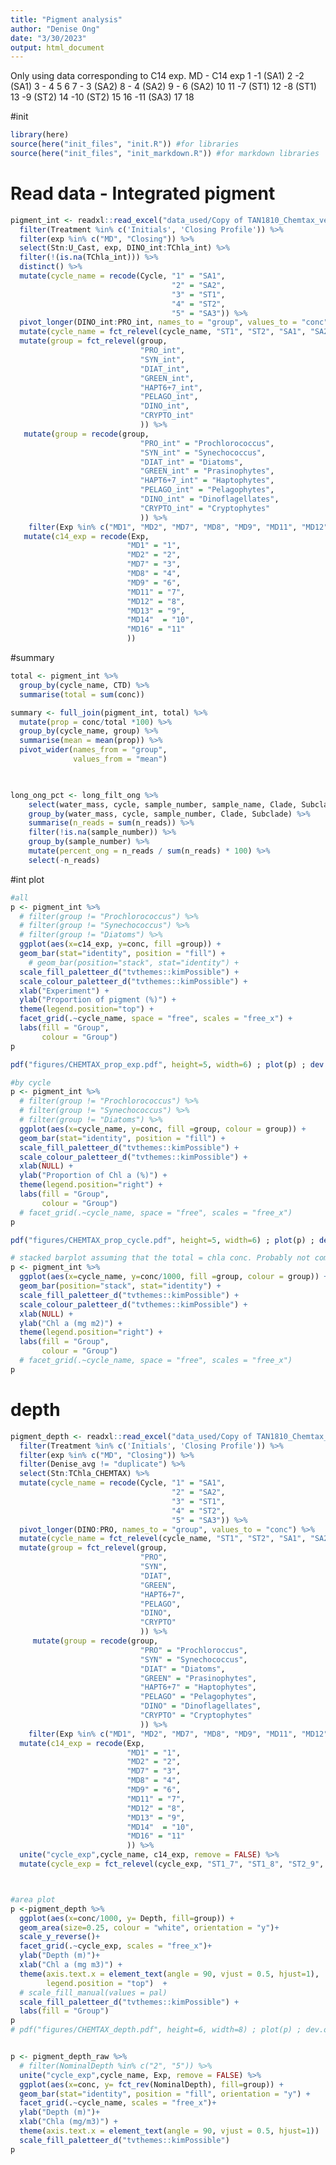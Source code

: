 ```yaml
---
title: "Pigment analysis"
author: "Denise Ong"
date: "3/30/2023"
output: html_document
---
```

Only using data corresponding to C14 exp.
MD - C14 exp
1 -1 (SA1)
2 -2 (SA1)
3 - 
4
5
6
7 - 3 (SA2)
8 - 4 (SA2)
9 - 6 (SA2)
10
11 -7 (ST1)
12 -8 (ST1)
13 -9 (ST2)
14 -10 (ST2)
15
16 -11 (SA3)
17
18

#init
```r
library(here)
source(here("init_files", "init.R")) #for libraries
source(here("init_files", "init_markdown.R")) #for markdown libraries
```

# Read data - Integrated pigment
```r

pigment_int <- readxl::read_excel("data_used/Copy of TAN1810_Chemtax_veryrough.xlsx", sheet = "CHEMTAX_int") %>%
  filter(Treatment %in% c('Initials', 'Closing Profile')) %>%
  filter(exp %in% c("MD", "Closing")) %>%
  select(Stn:U_Cast, exp, DINO_int:TChla_int) %>%
  filter(!(is.na(TChla_int))) %>%
  distinct() %>%
  mutate(cycle_name = recode(Cycle, "1" = "SA1",
                                    "2" = "SA2",
                                    "3" = "ST1",
                                    "4" = "ST2",
                                    "5" = "SA3")) %>%
  pivot_longer(DINO_int:PRO_int, names_to = "group", values_to = "conc") %>%
  mutate(cycle_name = fct_relevel(cycle_name, "ST1", "ST2", "SA1", "SA2", "SA3")) %>%
  mutate(group = fct_relevel(group, 
                             "PRO_int",
                             "SYN_int",
                             "DIAT_int",
                             "GREEN_int", 
                             "HAPT6+7_int",
                             "PELAGO_int",
                             "DINO_int",
                             "CRYPTO_int"
                             )) %>%
   mutate(group = recode(group, 
                             "PRO_int" = "Prochlorococcus",
                             "SYN_int" = "Synechococcus",
                             "DIAT_int" = "Diatoms",
                             "GREEN_int" = "Prasinophytes", 
                             "HAPT6+7_int" = "Haptophytes",
                             "PELAGO_int" = "Pelagophytes",
                             "DINO_int" = "Dinoflagellates",
                             "CRYPTO_int" = "Cryptophytes"
                             )) %>%
    filter(Exp %in% c("MD1", "MD2", "MD7", "MD8", "MD9", "MD11", "MD12", "MD13", "MD14", "MD16")) %>%
   mutate(c14_exp = recode(Exp, 
                          "MD1" = "1", 
                          "MD2" = "2", 
                          "MD7" = "3", 
                          "MD8" = "4", 
                          "MD9" = "6", 
                          "MD11" = "7", 
                          "MD12" = "8", 
                          "MD13" = "9", 
                          "MD14"  = "10", 
                          "MD16" = "11"
                          ))
```

#summary
```r
total <- pigment_int %>%
  group_by(cycle_name, CTD) %>%
  summarise(total = sum(conc))

summary <- full_join(pigment_int, total) %>%
  mutate(prop = conc/total *100) %>%
  group_by(cycle_name, group) %>%
  summarise(mean = mean(prop)) %>%
  pivot_wider(names_from = "group",
              values_from = "mean")
  


long_ong_pct <- long_filt_ong %>%
    select(water_mass, cycle, sample_number, sample_name, Clade, Subclade, n_reads) %>%
    group_by(water_mass, cycle, sample_number, Clade, Subclade) %>%
    summarise(n_reads = sum(n_reads)) %>%
    filter(!is.na(sample_number)) %>%
    group_by(sample_number) %>% 
    mutate(percent_ong = n_reads / sum(n_reads) * 100) %>%
    select(-n_reads)
```

#int plot
```r
#all
p <- pigment_int %>%
  # filter(group != "Prochlorococcus") %>%
  # filter(group != "Synechococcus") %>%
  # filter(group != "Diatoms") %>%
  ggplot(aes(x=c14_exp, y=conc, fill =group)) +
  geom_bar(stat="identity", position = "fill") +
    # geom_bar(position="stack", stat="identity") +
  scale_fill_paletteer_d("tvthemes::kimPossible") +
  scale_colour_paletteer_d("tvthemes::kimPossible") +
  xlab("Experiment") +
  ylab("Proportion of pigment (%)") +
  theme(legend.position="top") +
  facet_grid(.~cycle_name, space = "free", scales = "free_x") +
  labs(fill = "Group",
       colour = "Group")
p

pdf("figures/CHEMTAX_prop_exp.pdf", height=5, width=6) ; plot(p) ; dev.off()

#by cycle
p <- pigment_int %>%
  # filter(group != "Prochlorococcus") %>%
  # filter(group != "Synechococcus") %>%
  # filter(group != "Diatoms") %>%
  ggplot(aes(x=cycle_name, y=conc, fill =group, colour = group)) +
  geom_bar(stat="identity", position = "fill") +
  scale_fill_paletteer_d("tvthemes::kimPossible") +
  scale_colour_paletteer_d("tvthemes::kimPossible") +
  xlab(NULL) +
  ylab("Proportion of Chl a (%)") +
  theme(legend.position="right") +
  labs(fill = "Group",
       colour = "Group")
  # facet_grid(.~cycle_name, space = "free", scales = "free_x")
p

pdf("figures/CHEMTAX_prop_cycle.pdf", height=5, width=6) ; plot(p) ; dev.off()

# stacked barplot assuming that the total = chla conc. Probably not comparable to the other figs in the paper because this is from 2am CTD but the paper chla conc is from noon.
p <- pigment_int %>%
  ggplot(aes(x=cycle_name, y=conc/1000, fill =group, colour = group)) +
  geom_bar(position="stack", stat="identity") +
  scale_fill_paletteer_d("tvthemes::kimPossible") +
  scale_colour_paletteer_d("tvthemes::kimPossible") +
  xlab(NULL) +
  ylab("Chl a (mg m2)") +
  theme(legend.position="right") +
  labs(fill = "Group",
       colour = "Group")
  # facet_grid(.~cycle_name, space = "free", scales = "free_x")
p


```

# depth
```r
pigment_depth <- readxl::read_excel("data_used/Copy of TAN1810_Chemtax_veryrough.xlsx", sheet = "CHEMTAX_int") %>%
  filter(Treatment %in% c('Initials', 'Closing Profile')) %>%
  filter(exp %in% c("MD", "Closing")) %>%
  filter(Denise_avg != "duplicate") %>%
  select(Stn:TChla_CHEMTAX) %>%
  mutate(cycle_name = recode(Cycle, "1" = "SA1",
                                    "2" = "SA2",
                                    "3" = "ST1",
                                    "4" = "ST2",
                                    "5" = "SA3")) %>%
  pivot_longer(DINO:PRO, names_to = "group", values_to = "conc") %>%
  mutate(cycle_name = fct_relevel(cycle_name, "ST1", "ST2", "SA1", "SA2", "SA3")) %>%
  mutate(group = fct_relevel(group, 
                             "PRO",
                             "SYN",
                             "DIAT",
                             "GREEN", 
                             "HAPT6+7",
                             "PELAGO",
                             "DINO",
                             "CRYPTO"
                             )) %>%
     mutate(group = recode(group, 
                             "PRO" = "Prochloroccus",
                             "SYN" = "Synechococcus",
                             "DIAT" = "Diatoms",
                             "GREEN" = "Prasinophytes", 
                             "HAPT6+7" = "Haptophytes",
                             "PELAGO" = "Pelagophytes",
                             "DINO" = "Dinoflagellates",
                             "CRYPTO" = "Cryptophytes"
                             )) %>%
    filter(Exp %in% c("MD1", "MD2", "MD7", "MD8", "MD9", "MD11", "MD12", "MD13", "MD14", "MD16")) %>%
  mutate(c14_exp = recode(Exp, 
                          "MD1" = "1", 
                          "MD2" = "2", 
                          "MD7" = "3", 
                          "MD8" = "4", 
                          "MD9" = "6", 
                          "MD11" = "7", 
                          "MD12" = "8", 
                          "MD13" = "9", 
                          "MD14"  = "10", 
                          "MD16" = "11"
                          )) %>%
  unite("cycle_exp",cycle_name, c14_exp, remove = FALSE) %>%
  mutate(cycle_exp = fct_relevel(cycle_exp, "ST1_7", "ST1_8", "ST2_9", "ST2_10", "SA1_1", "SA1_2", "SA2_3", "SA2_4", "SA2_6", "SA3_11"))



#area plot
p <-pigment_depth %>%
  ggplot(aes(x=conc/1000, y= Depth, fill=group)) + 
  geom_area(size=0.25, colour = "white", orientation = "y")+
  scale_y_reverse()+
  facet_grid(.~cycle_exp, scales = "free_x")+
  ylab("Depth (m)")+
  xlab("Chl a (mg m3)") +
  theme(axis.text.x = element_text(angle = 90, vjust = 0.5, hjust=1),
        legend.position = "top")  +
  # scale_fill_manual(values = pal)
  scale_fill_paletteer_d("tvthemes::kimPossible") +
  labs(fill = "Group")
p
# pdf("figures/CHEMTAX_depth.pdf", height=6, width=8) ; plot(p) ; dev.off()


p <- pigment_depth_raw %>%
  # filter(NominalDepth %in% c("2", "5")) %>%
  unite("cycle_exp",cycle_name, Exp, remove = FALSE) %>%
  ggplot(aes(x=conc, y= fct_rev(NominalDepth), fill=group)) + 
  geom_bar(stat="identity", position = "fill", orientation = "y") +
  facet_grid(.~cycle_name, scales = "free_x")+
  ylab("Depth (m)")+
  xlab("Chla (mg/m3)") +
  theme(axis.text.x = element_text(angle = 90, vjust = 0.5, hjust=1))  +
  scale_fill_paletteer_d("tvthemes::kimPossible")
p
```

